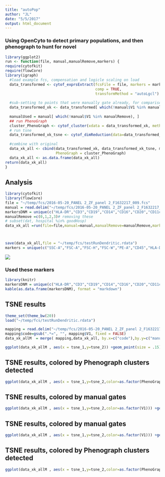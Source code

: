 ```yaml
---
title: "autoPop"
author: "JL"
date: "5/5/2017"
output: html_document
---
```


### Using OpenCyto to detect primary populations, and then phenograph to hunt for novel


```r
library(ggplot2)
run <- function(file, manual,manualRemove,markers) {
require(cytofkit)
require(flowCore)
library(igraph)
  #load example fcs, compensation and logicle scaling on load
  data_transformed <- cytof_exprsExtract(fcsFile = file, markers = markers, 
                                         comp = TRUE,
                                         transformMethod = "autoLgcl")
  
  #sub-setting to points that were manually gate already, for comparison
  data_transformed_xk <- data_transformed[ which(!manual$V1 %in% manualRemove), ]
  
  manualUsed = manual[ which(!manual$V1 %in% manualRemove), ]
  ## run PhenoGraph
  cluster_PhenoGraph <- cytof_cluster(xdata = data_transformed_xk, method = "Rphenograph")
  # run tsne
  data_transformed_xk_tsne <- cytof_dimReduction(data=data_transformed_xk, method = "tsne",out_dim = 4)
  
  #combine with original
  data_xk_all <- cbind(data_transformed_xk, data_transformed_xk_tsne, manualUsed,
                       PhenoGraph = cluster_PhenoGraph)
  data_xk_all <- as.data.frame(data_xk_all)
return(data_xk_all)
}

```


## Analysis
```r
library(cytofkit)
library(flowCore)
file = "~/temp/fcs/2016-05-20_PANEL 2_ZF_panel 2_F1632217_009.fcs"
manual = read.delim("~/temp/fcs/2016-05-20_PANEL 2_ZF_panel 2_F1632217_009_coding.xln",header = FALSE)
markersDNM = unique(c("HLA-DR","CD3","CD19","CD14","CD16","CD20","CD11c","CD123","CD56"))
manualRemove =c(0,1,2,3)# removing these
# subset(dat, hospital %in% goodHosp)
data_xk_all =run(file=file,manual=manual,manualRemove=manualRemove,markers=markersDNM)



save(data_xk_all,file = "~/temp/fcs/testRunDendritic.rdata")
markers = unique(c("SSC-A","FSC-A","FSC-H","FSC-W","PE-A","CD45","HLA-DR","CD3","CD19","CD14","CD16","CD20","CD11c","CD123","CD56"))

```


![](./images/Screen Shot 2017-02-15 at 9.09.05 PM.png)

### Used these markers

```r
library(knitr)
markersDNM = unique(c("HLA-DR","CD3","CD19","CD14","CD16","CD20","CD11c","CD123","CD56"))
kable(as.data.frame(markersDNM), format = "markdown")
```
## TSNE results
```r
theme_set(theme_bw(20))
load("~/temp/fcs/testRunDendritic.rdata")

mapping = read.delim("~/temp/fcs/2016-05-20_PANEL 2_ZF_panel 2_F1632217_009_coding_map.txt",header = FALSE)
mapping$code=gsub(".*=", "", mapping$V1, fixed = FALSE)
data_xk_allM  = merge( mapping,data_xk_all, by.x=c("code"),by.y=c("manualUsed"))

ggplot(data_xk_allM , aes(x = tsne_1,y=tsne_2)) +geom_point(size = .15)+ guides(colour = guide_legend(override.aes = list(size=4)))

```

## TSNE results, colored by Phenograph clusters detected
```r
ggplot(data_xk_allM , aes(x = tsne_1,y=tsne_2,color=as.factor(PhenoGraph))) +geom_point(size = .15)+ guides(colour = guide_legend(override.aes = list(size=4)))

```

## TSNE results, colored by manual gates 
```r
ggplot(data_xk_allM , aes(x = tsne_1,y=tsne_2,color=as.factor(V1))) +geom_point(size = .15)+ guides(colour = guide_legend(override.aes = list(size=4)))

```

## TSNE results, colored by manual gates 
```r
ggplot(data_xk_allM , aes(x = tsne_1,y=tsne_2,color=as.factor(V1))) +geom_point(size = .15)+ guides(colour = guide_legend(override.aes = list(size=4))) +facet_wrap(~V1)

```

## TSNE results, colored by Phenograph clusters detected
```r
ggplot(data_xk_allM , aes(x = tsne_1,y=tsne_2,color=as.factor(PhenoGraph))) +geom_point(size = .15)+ guides(colour = guide_legend(override.aes = list(size=4))) +facet_wrap(~PhenoGraph)

```